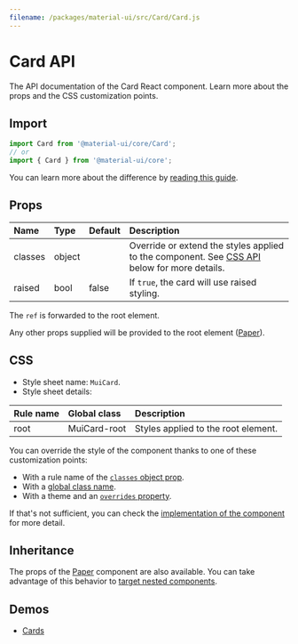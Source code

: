 ```yaml
---
filename: /packages/material-ui/src/Card/Card.js
---
```



<!--- This documentation is automatically generated, do not try to edit it. -->

# Card API

<p className="description">The API documentation of the Card React component. Learn more about the props and the CSS customization points.</p>

## Import

```js
import Card from '@material-ui/core/Card';
// or
import { Card } from '@material-ui/core';
```

You can learn more about the difference by [reading this guide](/guides/minimizing-bundle-size/).



## Props

| Name | Type | Default | Description |
|:-----|:-----|:--------|:------------|
| <span className="prop-name">classes</span> | <span className="prop-type">object</span> |  | Override or extend the styles applied to the component. See [CSS API](#css) below for more details. |
| <span className="prop-name">raised</span> | <span className="prop-type">bool</span> | <span className="prop-default">false</span> | If `true`, the card will use raised styling. |

The `ref` is forwarded to the root element.

Any other props supplied will be provided to the root element ([Paper](/api/paper/)).

## CSS

- Style sheet name: `MuiCard`.
- Style sheet details:

| Rule name | Global class | Description |
|:-----|:-------------|:------------|
| <span className="prop-name">root</span> | <span className="prop-name">MuiCard-root</span> | Styles applied to the root element.

You can override the style of the component thanks to one of these customization points:

- With a rule name of the [`classes` object prop](/customization/components/#overriding-styles-with-classes).
- With a [global class name](/customization/components/#overriding-styles-with-global-class-names).
- With a theme and an [`overrides` property](/customization/globals/#css).

If that's not sufficient, you can check the [implementation of the component](https://github.com/mui-org/material-ui/blob/master/packages/material-ui/src/Card/Card.js) for more detail.

## Inheritance

The props of the [Paper](/api/paper/) component are also available.
You can take advantage of this behavior to [target nested components](/guides/api/#spread).

## Demos

- [Cards](/components/cards/)

